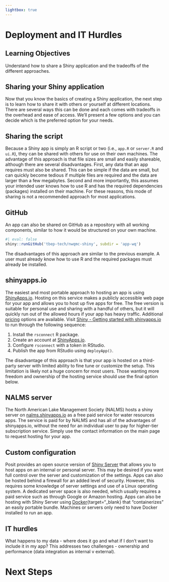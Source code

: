```yaml
---
lightbox: true
---
```


# Deployment and IT Hurdles

## Learning Objectives {.unnumbered .objectives}

Understand how to share a Shiny application and the tradeoffs of the different approaches.

## Sharing your Shiny application

Now that you know the basics of creating a Shiny application, the next step is to learn how to share it with others or yourself at different locations.  There are several ways this can be done and each comes with tradeoffs in the overhead and ease of access.  We'll present a few options and you can decide which is the preferred option for your needs.  

## Sharing the script

Because a Shiny app is simply an R script or two (i.e., `app.R` or `server.R` and `ui.R`), they can be shared with others for use on their own machines.  The advantage of this approach is that file sizes are small and easily shareable, although there are several disadvantages.  First, any data that an app requires must also be shared.  This can be simple if the data are small, but can quickly become tedious if multiple files are required and the data are larger than a few megabytes.  Second and more importantly, this assumes your intended user knows how to use R and has the required dependencies (packages) installed on their machine.  For these reasons, this mode of sharing is not a recommended approach for most applications.

## GitHub

An app can also be shared on GitHub as a repository with all working components, similar to how it would be structured on your own machine.  

```r
#| eval: false
shiny::runGitHub('tbep-tech/nwqmc-shiny', subdir = 'app-wq')
```

The disadvantages of this approach are similar to the previous example. A user must already know how to use R and the required packages must already be installed.

## shinyapps.io

The easiest and most portable approach to hosting an app is using [ShinyApps.io](https://www.shinyapps.io/){target="_blank"}.  Hosting on this service makes a publicly accessible web page for your app and allows you to host up five apps for free.  The free version is suitable for personal use and sharing with a handful of others, but it will quickly run out of the allowed hours if your app has heavy traffic.  Additional [pricing](https://www.shinyapps.io/#pricing-anchor){target="_blank"} options are available. Visit [Shiny - Getting started with shinyapps.io](https://shiny.posit.co/r/articles/share/shinyapps/){target="_blank"} to run through the following sequence:

1.  Install the `rsconnect` R package.
2.  Create an account at [ShinyApps.io](https://www.shinyapps.io/).
3.  Configure `rsconnect` with a token in RStudio.
4.  Publish the app from RStudio using `deployApp()`.

The disadvantage of this approach is that your app is hosted on a third-party server with limited ability to fine tune or customize the setup.  This limitation is likely not a huge concern for most users.  Those wanting more freedom and ownership of the hosting service should use the final option below.

## NALMS server

The North American Lake Management Society (NALMS) hosts a shiny server on [nalms.shinyapps.io](https://nalms.shinyapps.io/NALMS_Shiny_Home/){target="_blank"} as a free paid service for water resources apps.  The service is paid for by NALMS and has all of the advantages of shinyapps.io, without the need for an individual user to pay for higher-tier subscription service.  Simply use the contact information on the main page to request hosting for your app.

## Custom configuration

Posit provides an open source version of [Shiny Server](https://github.com/rstudio/shiny-server/blob/master/README.md){target="_blank"} that allows you to host apps on an internal or personal server. This may be desired if you want full control over the server and customization of the settings.  Apps can also be hosted behind a firewall for an added level of security. However, this requires some knowledge of server settings and use of a Linux operating system. A dedicated server space is also needed, which usually requires a paid service such as through Google or Amazon hosting. Apps can also be hosting with Shiny Server using [Docker](https://www.docker.com/){target="_blank} that "containerizes" an easily portable bundle. Machines or servers only need to have Docker installed to run an app.

## IT hurdles

What happens to my data - where does it go and what if I don't want to include it in my app?  This addresses two challenges - ownership and performance (data integration as internal v external).

# Next Steps
